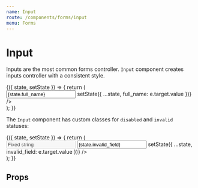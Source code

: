 ```yaml
---
name: Input
route: /components/forms/input
menu: Forms
---
```





# Input

Inputs are the most common forms controller.
`Input` component creates inputs controller with a consistent style.

<Playground>
    <FormsStoryWrapper initialState={{ full_name: '' }}>
        {({ state, setState }) => {
            return (
                <div style={{ width: 400 }}>
                    <Field label="Full Name">
                        <Input
                            placeholder="Insert your name..."
                            value={state.full_name}
                            onChange={(e) => setState({ ...state, full_name: e.target.value })}
                        />
                    </Field>
                </div>
            );
        }}
    </FormsStoryWrapper>
</Playground>

The `Input` component has custom classes for `disabled` and `invalid` statuses:

<Playground>
    <FormsStoryWrapper initialState={{ invalid_field: 'invalid' }}>
        {({ state, setState }) => {
            return (
                <div style={{ width: 400 }}>
                    <Field label="Disabled cannot be changed">
                        <Input value="Fixed string" disabled={true} />
                    </Field>
                    <Field label="Invalid style">
                        <Input
                            placeholder="Type 'invalid' to see the invalid style"
                            value={state.invalid_field}
                            invalid={state.invalid_field === 'invalid'}
                            onChange={(e) => setState({ ...state, invalid_field: e.target.value })}
                        />
                    </Field>
                </div>
            );
        }}
    </FormsStoryWrapper>
</Playground>

## Props

<Props of={Input} />
